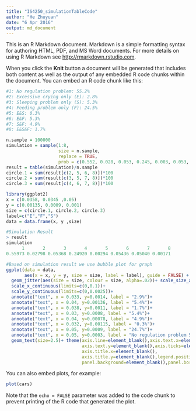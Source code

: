 ```yaml
---
title: "IS4250_simulationTableCode"
author: "He Zhuyuan"
date: "6 Apr 2016"
output: md_document
---
```


This is an R Markdown document. Markdown is a simple formatting syntax for authoring HTML, PDF, and MS Word documents. For more details on using R Markdown see <http://rmarkdown.rstudio.com>.

When you click the **Knit** button a document will be generated that includes both content as well as the output of any embedded R code chunks within the document. You can embed an R code chunk like this:

```r
#1: No regulation problem: 55.2%
#2: Excessive crying only (E): 2.8%
#3: Sleeping problem only (S): 5.3%
#4: Feeding problem only (F): 24.5%
#5: E&S: 0.3%
#6: E&F: 5.3%
#7: S&F: 4.9%
#8: E&S&F: 1.7%

n.sample = 100000
simulation = sample(1:8, 
                    size = n.sample, 
                    replace = TRUE, 
                    prob = c(0.552, 0.028, 0.053, 0.245, 0.003, 0.053, 0.049, 0.0017))
result = table(simulation)/n.sample
circle.1 = sum(result[c(2, 5, 6, 8)])*100
circle.2 = sum(result[c(3, 5, 7, 8)])*100
circle.3 = sum(result[c(4, 6, 7, 8)])*100

library(ggplot2)
x = c(0.0358, 0.0345 ,0.05)
y = c(0.00135, 0.0009, 0.001)
size = c(circle.1, circle.2, circle.3)
label=c("E","F","S")
data = data.frame(x, y ,size)

#Simulation Result
> result 
simulation
      1       2       3       4       5       6       7       8 
0.55973 0.02798 0.05368 0.24920 0.00294 0.05436 0.05040 0.00171 

#Based on simulation result we use bubble plot for graph
ggplot(data = data, 
       aes(x = x, y = y, size = size, label = label), guide = FALSE) + 
  geom_jitter(aes(size = size, colour = size, alpha=.02))+ scale_size_area(max_size = 78)+
  scale_x_continuous(limits=c(0,0.1))+
  scale_y_continuous(limits=c(0,0.0025))+
  annotate("text", x = 0.033, y=0.0014, label = "2.9%")+
  annotate("text", x = 0.04, y=0.00136, label = "5.4%")+
  annotate("text", x = 0.038, y=0.0011, label = "1.7%")+
  annotate("text", x = 0.03, y=0.0008, label = "5.4%")+
  annotate("text", x = 0.04, y=0.00078, label = "4.9%")+
  annotate("text", x = 0.032, y=0.00115, label = "0.3%")+
  annotate("text", x = 0.05, y=0.0009, label = "24.7%")+
  annotate("text", x = 0.05, y=0.0003, label = "No regulation problem 56%")+
  geom_text(size=2.5)+ theme(axis.line=element_blank(),axis.text.x=element_blank(),
                             axis.text.y=element_blank(),axis.ticks=element_blank(),
                             axis.title.x=element_blank(),
                             axis.title.y=element_blank(),legend.position="none",
                             panel.background=element_blank(),panel.border=element_blank(),panel.grid.major=element_blank(),                             panel.grid.minor=element_blank(),plot.background=element_blank())


```

You can also embed plots, for example:

```r
plot(cars)
```

Note that the `echo = FALSE` parameter was added to the code chunk to prevent printing of the R code that generated the plot.
